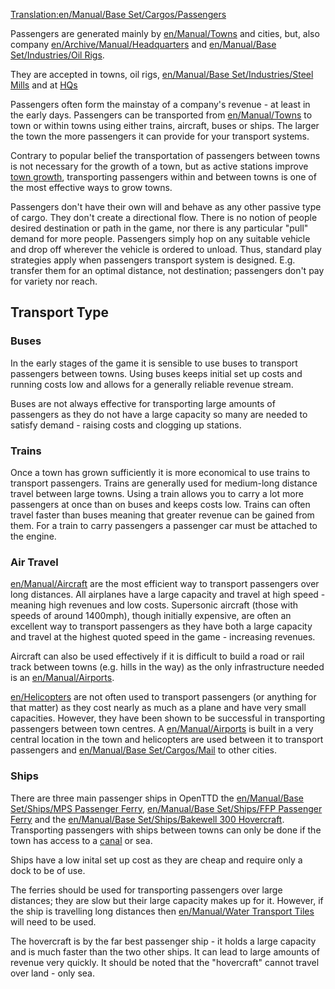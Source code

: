 [[Translation:en/Manual/Base Set/Cargos/Passengers]]

{{en/Cargo|name=Passengers
|image=en/Passengers.png
|produced=[[en/Manual/Towns]], [[en/Manual/Base Set/Industries/Oil Rig]], [[en/Archive/Manual/Headquarters]]
|accepted=[[en/Manual/Towns]], [[en/Manual/Base Set/Industries/Oil Rig]], [[en/Manual/Base Set/Industries/Steel Mill]], [[en/Archive/Manual/Headquarters]]
}}

Passengers are generated mainly by [[en/Manual/Towns]] and cities, but, also company [[en/Archive/Manual/Headquarters]] and [[en/Manual/Base Set/Industries/Oil Rig]]s.

They are accepted in towns, oil rigs, [[en/Manual/Base Set/Industries/Steel Mill]]s and at [[en/Archive/Manual/Headquarters|HQ]]s

Passengers often form the mainstay of a company's revenue - at least in the early days.  Passengers can be transported from [[en/Manual/Towns]] to town or within towns using either trains, aircraft, buses or ships.  The larger the town the more passengers it can provide for your transport systems.

Contrary to popular belief the transportation of passengers between towns is not necessary for the growth of a town, but as active stations improve [[en/Manual/Towns#Town_Growth|town growth]], transporting passengers within and between towns is one of the most effective ways to grow towns.

Passengers don't have their own will and behave as any other passive type of cargo. They don't create a directional flow. There is no notion of people desired destination or path in the game, nor there is any particular "pull" demand for more people. Passengers simply hop on any suitable vehicle and drop off wherever the vehicle is ordered to unload. Thus, standard play strategies apply when passengers transport system is designed. E.g. transfer them for an optimal distance, not destination; passengers don't pay for variety nor reach.

==Transport Type==

===Buses===
In the early stages of the game it is sensible to use buses to transport passengers between towns. Using buses keeps initial set up costs and running costs low and allows for a generally reliable revenue stream.  

Buses are not always effective for transporting large amounts of passengers as they do not have a large capacity so many are needed to satisfy demand - raising costs and clogging up stations.

===Trains===
Once a town has grown sufficiently it is more economical to use trains to transport passengers.  Trains are generally used for medium-long distance travel between large towns.  Using a train allows you to carry a lot more passengers at once than on buses and keeps costs low.  Trains can often travel faster than buses meaning that greater revenue can be gained from them. For a train to carry passengers a passenger car must be attached to the engine.

===Air Travel===
[[en/Manual/Aircraft]] are the most efficient way to transport passengers over long distances.  All airplanes have a large capacity and travel at high speed - meaning high revenues and low costs.  Supersonic aircraft (those with speeds of around 1400mph), though initially expensive, are often an excellent way to transport passengers as they have both a large capacity and travel at the highest quoted speed in the game - increasing revenues.

Aircraft can also be used effectively if it is difficult to build a road or rail track between towns (e.g. hills in the way) as the only infrastructure needed is an [[en/Manual/Airports]].

[[en/Helicopters]] are not often used to transport passengers (or anything for that matter) as they cost nearly as much as a plane and have very small capacities.  However, they have been shown to be successful in transporting passengers between town centres.  A [[en/Manual/Airports]] is built in a very central location in the town and helicopters are used between it to transport passengers and [[en/Manual/Base Set/Cargos/Mail]] to other cities.

===Ships===
There are three main passenger ships in OpenTTD the [[en/Manual/Base Set/Ships/MPS Passenger Ferry]], [[en/Manual/Base Set/Ships/FFP Passenger Ferry]] and the [[en/Manual/Base Set/Ships/Bakewell 300 Hovercraft]].  Transporting passengers with ships between towns can only be done if the town has access to a [[en/Manual/Water Transport Tiles|canal]] or sea. 

Ships have a low inital set up cost as they are cheap and require only a dock to be of use.

The ferries should be used for transporting passengers over large distances; they are slow but their large capacity makes up for it.  However, if the ship is travelling long distances then [[en/Manual/Water Transport Tiles]] will need to be used.

The hovercraft is by the far best passenger ship - it holds a large capacity and is much faster than the two other ships. It can lead to large amounts of revenue very quickly.  It should be noted that the "hovercraft" cannot travel over land - only sea.